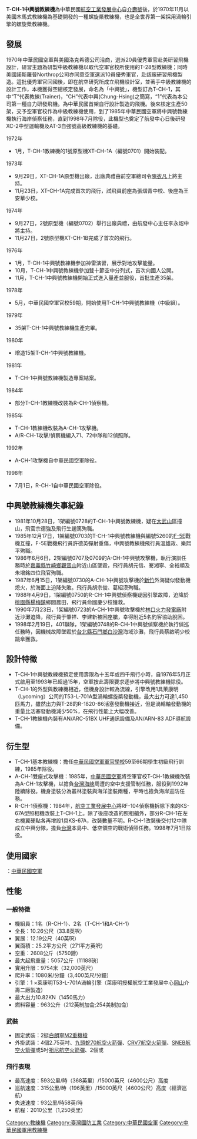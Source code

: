 {{Infobox Aircraft
 |name=T-CH-1中興號教練機
 |image=Image:Aidc-t-ch-1.jpg 
 |caption=
 |type=中級[[教練機|教練機]]
 |manufacturer=[[航空工業發展中心|航空工業發展中心]]
 |designer=[[航空工業發展中心|航空工業發展中心]]
 |first flight=1973年11月23日
 |introduced=1976-1985
 |retired=1998
 |status=除役
 |primary user=[[中華民國空軍|中華民國空軍]]
 |more users=
 |produced=
 |number built=52架
 |program cost=
 |unit cost=
 |developed from=
 |variants with their own articles=A-CH-1、R-CH-1
}}

'''T-CH-1中興號教練機'''為中華民國[[航空工業發展中心|航空工業發展中心]]自[[PL-1介壽號初級教練機|介壽號]]後，於1970年11月以美國{{link-en|T-28教練機|North American T-28 Trojan|T-28}}木馬式教練機為基礎開發的一種螺旋槳教練機，也是全世界第一架採用渦輪引擎的螺旋槳教練機。

==發展==
1970年中華民國空軍與美國洛克希德公司洽商，選派20員優秀軍官赴美研習飛機設計，研習主題為研製中級教練機以取代空軍官校所使用的T-28型教練機；同時美國諾斯羅普Northrop公司亦同意空軍選派10員優秀軍官，赴該廠研習飛機製造。這批優秀軍官回國後，即在航空研究所成立飛機設計室，並著手中級教練機的設計工作，本機獲得空總核定發展，命名為「中興號」，機型訂為T-CH-1，其中“T”代表教練(Trainer)，“CH”代表中興(Chung-Hsing)之簡寫，“1”代表為本公司第一種自力研發飛機。為中華民國首架自行設計製造的飛機。後來核定生產50架，交予空軍官校作為中級教練機使用，到了1985年中華民國空軍將中興號教練機執行海岸偵察任務，直到1998年7月除役，此機型也奠定了航發中心日後研發XC-2中型運輸機及AT-3自強號高級教練機的基礎。

;1972年
*1月，T-CH-1教練機的1號原型機XT-CH-1A（編號0701）開始裝配。
;1973年
*9月29日，XT-CH-1A原型機出廠，出廠典禮由前空軍總司令[[陳衣凡|陳衣凡]]上將主持。
*11月23日，XT-CH-1A完成首次的飛行，試飛員前座為張熠青中校、後座為王安華少校。
;1974年
*9月27日，2號原型機（編號0702）舉行出廠典禮，由航發中心主任李永炤中將主持。
*11月27日，2號原型機XT-CH-1B完成了首次的飛行。
;1976年
*1月，T-CH-1中興號教練機參加神雷演習，展示對地攻擊能量。
*10月，T-CH-1中興號教練機參加雙十節空中分列式，首次向國人公開。
*11月，T-CH-1中興號教練機開始正式進入量產並服役，首批生產35架。
;1978年
*5月，中華民國空軍官校59期，開始使用T-CH-1中興號教練機（中級組）。
;1979年
*35架T-CH-1中興號教練機生產完畢。
;1980年
*增造15架T-CH-1中興號教練機。
;1981年
*T-CH-1中興號教練機製造專案結案。
;1984年
*部分T-CH-1教練機改裝為R-CH-1偵察機。
;1985年
*T-CH-1教練機改裝為A-CH-1攻擊機。
*A/R-CH-1攻擊/偵察機編入71、72中隊和12偵照隊。
;1992年
*A-CH-1攻擊機自中華民國空軍除役。
;1998年
*7月1日，R-CH-1自中華民國空軍除役。

==中興號教練機失事紀錄==
*1981年10月28日，1架編號0728的T-CH-1中興號教練機，疑在[[大武山|大武山]]區撞山，飛官宗德強及飛行生趙篤殉職。
*1985年12月17日，1架編號0703的T-CH-1中興號教練機與編號5260的[[F-5|F-5E]]戰機互撞，F-5E戰機飛行員許德英彈射重傷，中興號教練機飛行員溫雄政、樂熙平殉職。
*1986年6月6日，2架編號0707及0709的A-CH-1中興號攻擊機，執行演訓任務時於[[嘉義縣|嘉義縣]][[竹崎鄉|竹崎鄉]][[觀音山|觀音山]]附近山區墜毀，飛行員胡元信、騫湘寧、全裕順及朱增銘四位飛官殉職。
*1987年6月15日，1架編號0730的A-CH-1中興號攻擊機於[[新竹市|新竹]]外海疑似發動機熄火，於海面上迫降失敗。飛行員胡宗俊、葛紹漠殉職。
*1988年4月9日，1架編號0750的R-CH-1中興號偵察機疑因引擎故障，迫降於[[桃園市|桃園縣]][[楊梅區|楊梅鎮]]鄉間農田，飛行員俞國慶少校獲救。
*1990年7月23日，1架編號0723的A-CH-1中興號攻擊機於[[林口區|林口]][[火力發電廠|火力發電廠]]附近沙灘迫降，飛行員于肇祥、李建新被困座艙，幸得附近5名釣客協助脫困。
*1998年2月19日，401聯隊，1架編號0748的R-CH-1中興號偵察機於執行偵巡任務時，因機械故障墜毀於[[新北市|台北縣]][[石門區|石門鄉]][[白沙灣|白沙灣]]海域沙灘，飛行員蔡啟明少校跳傘獲救。

==設計特徵==
*T-CH-1中興號教練機預定使用壽限為十五年或四千飛行小時，自1976年5月正式啟用至1993年已超過15年，空軍按此壽限要求逐步將中興號教練機除役。
*T-CH-1的外型與{{link-en|T-28教練機|North American T-28 Trojan|T-28}}教練機相近，但機身設計較為流線，引擎改用1具萊康明（Lycoming）公司的T53-L-701A型渦輪螺旋槳發動機，最大出力可達1,450匹馬力，雖然出力與T-28的R-1820-86活塞發動機接近，但是渦輪軸發動機的重量比活塞發動機減少50%，在飛行性能上大幅改善。
*T-CH-1教練機內裝有AN/ARC-51BX UHF通訊設備及AN/ARN-83 ADF導航設備。

==衍生型==
*T-CH-1基本教練機：擔任[[中華民國空軍軍官學校|中華民國空軍軍官學校]]59至66期學生初級飛行訓練，1985年除役。
*A-CH-1雙座式攻擊機：1985年，[[中華民國空軍|中華民國空軍]]將空軍官校T-CH-1教練機改裝為A-CH-1攻擊機，以擔負[[台灣海峽|台灣海峽]]周遭的空中支援管制任務，服役到1992年陸續除役。機身塗裝分為叢林塗裝與海洋塗裝兩種，平時也擔負海岸巡防任務。
*R-CH-1偵察機：1984年，[[航空工業發展中心|航空工業發展中心]]將RF-104偵察機拆除下來的KS-67A型照相機改裝上T-CH-1上。除了後座改造的照相艙外，部分R-CH-1在左右機翼硬點各再增設1具KS-67A，改裝數量不明。R-CH-1改裝後交付12中隊成立中興分隊，擔負[[台灣|台灣]]本島中、低空領空的戰術偵照任務。1998年7月1日除役。

==使用國家==
{{ROC}}：[[中華民國空軍|中華民國空軍]]

==性能==
{{Commonscat|AIDC T-CH-1}}
===一般特徵===
*機組員：1名（R-CH-1）、2名（T-CH-1和A-CH-1）
*全長：10.26公尺（33.8英呎）
*翼展：12.19公尺（40英呎）
*翼面積：25.2平方公尺（271平方英呎）
*空重：2608公斤（5750鎊）
*最大起飛重量：5057公斤（11188磅）
*實用升限：9754米（32,000英尺）
*爬升率：1080米/分鐘（3,400英尺/分鐘）
*引擎：1 ×萊康明T53-L-701A渦輪引擎（萊康明授權航空工業發展中心[[岡山區|岡山]]介壽二廠製造）
*最大出力10.82KN（1450馬力）
*燃料容量：963公升（212英制加侖;254美制加侖）

===武裝===
*固定武裝：2挺[[白朗寧M2重機槍|白朗寧M2重機槍]]
*外掛武裝：4個2.75英吋、[[九頭蛇70航空火箭彈|九頭蛇70航空火箭彈]]、[[CRV7航空火箭彈|CRV7航空火箭彈]]、[[SNEB航空火箭彈|SNEB航空火箭彈]]或5吋[[祖尼火箭|祖尼航空火箭彈]]、2個{{link-en|LAU-3/A火箭莢艙|Folding-Fin Aerial Rocket|LAU-3/A火箭莢艙}}或{{link-en|LAU-60/A火箭莢艙|Folding-Fin Aerial Rocket|LAU-60/A火箭莢艙}}

===飛行表現===
*最高速度：593公里/時（368英里）/15000英尺（4600公尺）高度
*巡航速度：315公里/時（196英里）/15000英尺（4600公尺）高度（經濟巡航）
*失速速度：93公里/時58英/時
*航程：2010公里（1,250英里）

{{中華民國軍事}}
{{中華民國國防工業}}

[[Category:教練機|Category:教練機]]
[[Category:臺灣國防工業|Category:臺灣國防工業]]
[[Category:中華民國空軍|Category:中華民國空軍]]
[[Category:中華民國軍用教練機|Category:中華民國軍用教練機]]